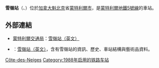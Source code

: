 {{NoteTA
|G1=Country
}}
{{Infobox station 
| name          = 雪嶺<br />{{lang|fr|Côte-des-Neiges}}
| type          = 
| style         = Montreal Metro
| image         = Station metro Cote-des-Neiges Montreal.jpg
| image_caption = 
| address       = [[魁北克省|魁北克省]][[蒙特利爾|蒙特利爾]]{{link-en|雪嶺路|Côte-des-Neiges Road}}5316/5351號
| country       = [[加拿大|加拿大]]
| coordinates   = {{coord|45|29|48|N|73|37|24|W|type:railwaystation_region:CA-QC|display=inline,title}}
| elevation     = 
| line          = [[蒙特利爾地鐵藍線|藍線]]
| other         = {{Rail color box|system=AMT|line=STM}}
| structure     = 
| platform      = 
| depth         = {{convert|17.6|m|ftin|abbr=off}}，第24深
| levels        = 
| tracks        = 
| parking       = 
| bicycle       = 
| opened        = 1988年1月4日
| architect     = Tétreault, Parent, Languedoc
| closed        = 
| rebuilt       = 
| electrified   = 
| ADA           = 
| code          = 
| owned         =
| operator      = [[蒙特利爾交通局|蒙特利爾交通局]]
| zone          = 
| status        =
| former        = 
| passengers    = 4,194,893進出（2013年），26/68
| pass_year     = 
| pass_percent  = 
| pass_system   = 
| mpassengers   = 
| services      = 
| map_locator   = 
| web           = 
}}
'''雪嶺站'''（{{lang-fr|Station Côte-des-Neiges}}、{{lang-en|Côte-des-Neiges Station}}）位於[[加拿大|加拿大]][[魁北克|魁北克]]省[[蒙特利爾市|蒙特利爾市]]，是[[蒙特利爾地鐵|蒙特利爾地鐵]][[蒙特利爾地鐵5號線|5號線]]的車站。

== 外部連結 ==
* {{fr}}{{en}}[[蒙特利爾交通局|蒙特利爾交通局]]：[http://www.stm.info/metro/M55.htm 雪嶺站][http://www.stm.info/English/metro/a-M55.htm （英文）]
* {{fr}}{{en}}{{lang|en|metrodemontreal.com}}：[http://www.metrodemontreal.com/blue/cotedesneiges/index-f.html 雪嶺站][http://www.metrodemontreal.com/blue/cotedesneiges/ （英文）]，含有雪嶺站的資訊、歷史、車站結構與藝術品資料。

{{蒙特利爾地鐵}}

[[Category:蒙特利爾地鐵藍線車站|Côte-des-Neiges]]
[[Category:1988年启用的铁路车站|Category:1988年启用的铁路车站]]